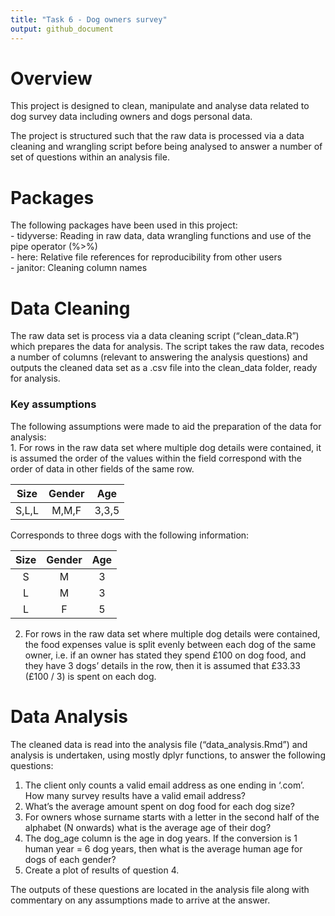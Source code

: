 ```yaml
---
title: "Task 6 - Dog owners survey"
output: github_document
---
```


# Overview

This project is designed to clean, manipulate and analyse data related to dog
survey data including owners and dogs personal data.

The project is structured such that the raw data is processed via a data
cleaning and wrangling script before being analysed to answer a number of set of
questions within an analysis file.

# Packages

The following packages have been used in this project:  
- tidyverse:
  Reading in raw data, data wrangling functions and use of the pipe operator 
  (%>%)  
- here:
  Relative file references for reproducibility from other users  
- janitor:
  Cleaning column names

# Data Cleaning

The raw data set is process via a data cleaning script ("clean_data.R") which 
prepares the data for analysis. The script takes the raw data, recodes a number
of columns (relevant to answering the analysis questions) and outputs the
cleaned data set as a .csv file into the clean_data folder, ready for analysis.

### Key assumptions
The following assumptions were made to aid the preparation of the data for
analysis:  
1. For rows in the raw data set where multiple dog details were contained, it
is assumed the order of the values within the field correspond with the
order of data in other fields of the same row.

|  Size | Gender |  Age  |
|:-----:|:------:|:-----:|
| S,L,L |  M,M,F | 3,3,5 |   
  Corresponds to three dogs with the following information:

| Size | Gender | Age |
|:----:|:------:|:---:|
|   S  |    M   |  3  |
|   L  |    M   |  3  |
|   L  |    F   |  5  |
2. For rows in the raw data set where multiple dog details were contained, the 
food expenses value is split evenly between each dog of the same owner, i.e. if
an owner has stated they spend £100 on dog food, and they have 3 dogs' details
in the row, then it is assumed that £33.33 (£100 / 3) is spent on each dog.

# Data Analysis

The cleaned data is read into the analysis file ("data_analysis.Rmd") and
analysis is undertaken, using mostly dplyr functions, to answer the following
questions:

1. The client only counts a valid email address as one ending in ‘.com’. How 
many survey results have a valid email address?
2. What’s the average amount spent on dog food for each dog size?
3. For owners whose surname starts with a letter in the second half of the
alphabet (N onwards) what is the average age of their dog?
4. The dog_age column is the age in dog years. If the conversion is 1 human year
= 6 dog years, then what is the average human age for dogs of each gender?
5. Create a plot of results of question 4.

The outputs of these questions are located in the analysis file along with
commentary on any assumptions made to arrive at the answer.
